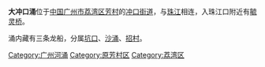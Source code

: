 {{multiple issues|  {{Expand|time=2018-02-23T13:09:34+00:00}} {{Unreferenced|time=2018-02-23T13:09:34+00:00}} }}
{{NoteTA|1=zh-cn:冲口;zh-tw:沖口}}
'''大冲口涌'''位于[[中国|中国]][[广州市|广州市]][[荔湾区|荔湾区]][[芳村|芳村]]的[[冲口街道|冲口街道]]，与[[珠江|珠江]]相连，入珠江口附近有[[毓灵桥|毓灵桥]]。

涌内藏有三条龙船，分属[[坑口_(广州)|坑口]]、[[沙涌|沙涌]]、[[招村|招村]]。

[[Category:广州河涌|Category:广州河涌]]
[[Category:原芳村区|Category:原芳村区]]
[[Category:荔湾区|Category:荔湾区]]